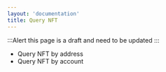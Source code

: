 ```yaml
---
layout: 'documentation'
title: Query NFT
---
```


:::Alert
this page is a draft and need to be updated
:::

- Query NFT by address
- Query NFT by account
